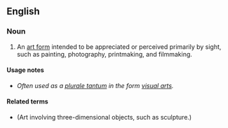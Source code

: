 ==English==
{{wikipedia|visual arts}}

===Noun===
{{en-noun|head=[[visual]] [[art]]}}

# An [[art form]] intended to be appreciated or perceived primarily by sight, such as painting, photography, printmaking, and filmmaking.

====Usage notes====
* ''Often used as a [[Appendix:Glossary#plurale tantum|plurale tantum]] in the form [[visual arts]].''

====Related terms====
* {{l|en|plastic arts}} (Art involving three-dimensional objects, such as sculpture.)